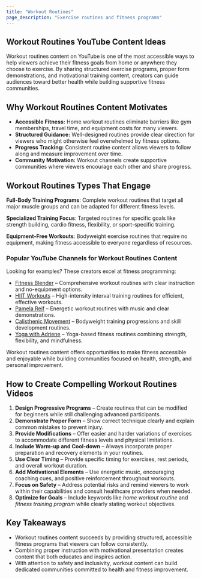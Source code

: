 ```yaml
---
title: "Workout Routines"
page_description: "Exercise routines and fitness programs"
---
```


## Workout Routines YouTube Content Ideas

Workout routines content on YouTube is one of the most accessible ways to help viewers achieve their fitness goals from home or anywhere they choose to exercise. By sharing structured exercise programs, proper form demonstrations, and motivational training content, creators can guide audiences toward better health while building supportive fitness communities.

## Why Workout Routines Content Motivates

- **Accessible Fitness:** Home workout routines eliminate barriers like gym memberships, travel time, and equipment costs for many viewers.  
- **Structured Guidance:** Well-designed routines provide clear direction for viewers who might otherwise feel overwhelmed by fitness options.  
- **Progress Tracking:** Consistent routine content allows viewers to follow along and measure improvement over time.  
- **Community Motivation:** Workout channels create supportive communities where viewers encourage each other and share progress.  

## Workout Routines Types That Engage

**Full-Body Training Programs**: Complete workout routines that target all major muscle groups and can be adapted for different fitness levels.

**Specialized Training Focus**: Targeted routines for specific goals like strength building, cardio fitness, flexibility, or sport-specific training.

**Equipment-Free Workouts**: Bodyweight exercise routines that require no equipment, making fitness accessible to everyone regardless of resources.

### Popular YouTube Channels for Workout Routines Content

Looking for examples? These creators excel at fitness programming:  
- [Fitness Blender](https://www.youtube.com/@FitnessBlender) – Comprehensive workout routines with clear instruction and no-equipment options.  
- [HIIT Workouts](https://www.youtube.com/@HIITWorkouts) – High-intensity interval training routines for efficient, effective workouts.  
- [Pamela Reif](https://www.youtube.com/@PamelaRf) – Energetic workout routines with music and clear demonstrations.  
- [Calisthenic Movement](https://www.youtube.com/@CalisthenicMovement) – Bodyweight training progressions and skill development routines.  
- [Yoga with Adriene](https://www.youtube.com/@yogawithadriene) – Yoga-based fitness routines combining strength, flexibility, and mindfulness.  

Workout routines content offers opportunities to make fitness accessible and enjoyable while building communities focused on health, strength, and personal improvement.

## How to Create Compelling Workout Routines Videos

1. **Design Progressive Programs** – Create routines that can be modified for beginners while still challenging advanced participants.  
2. **Demonstrate Proper Form** – Show correct technique clearly and explain common mistakes to prevent injury.  
3. **Provide Modifications** – Offer easier and harder variations of exercises to accommodate different fitness levels and physical limitations.  
4. **Include Warm-up and Cool-down** – Always incorporate proper preparation and recovery elements in your routines.  
5. **Use Clear Timing** – Provide specific timing for exercises, rest periods, and overall workout duration.  
6. **Add Motivational Elements** – Use energetic music, encouraging coaching cues, and positive reinforcement throughout workouts.  
7. **Focus on Safety** – Address potential risks and remind viewers to work within their capabilities and consult healthcare providers when needed.  
8. **Optimize for Goals** – Include keywords like *home workout routine* and *fitness training program* while clearly stating workout objectives.  

## Key Takeaways

- Workout routines content succeeds by providing structured, accessible fitness programs that viewers can follow consistently.  
- Combining proper instruction with motivational presentation creates content that both educates and inspires action.  
- With attention to safety and inclusivity, workout content can build dedicated communities committed to health and fitness improvement.